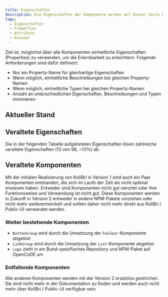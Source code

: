 ```yaml
---
title: Eigenschaften
description: Die Eigenschaften der Komponente werden auf dieser Seite beschrieben.
tags:
  - Eigenschaften
  - Properties
  - Attribute
  - Konzept
---
```



Ziel ist, möglichst über alle Komponenten einheitliche Eigenschaften (Properties) zu verwenden, um die Erlernbarkeit zu erleichtern. Folgende Anforderungen sind dafür definiert:

- Nur ein Property-Name für gleichartige Eigenschaften
- Wenn möglich, einheitliche Beschreibungen bei gleichen Property-Namen
- Wenn möglich, einheitliche Typen bei gleichen Property-Namen
- Anzahl an unterschiedlichen Eigenschaften, Beschreibungen und Typen minimieren

## Aktueller Stand

<PropertiesOverview />

## Veraltete Eigenschaften

Die in der folgenden Tabelle aufgelisteten Eigenschaften lösen zahlreiche veraltete Eigenschaften (13 von 98, ~13%) ab.

<PropertiesDeprecated />

## Veraltete Komponenten

Mit der initialen Realisierung von KoliBri in Version 1 sind auch ein Paar Komponenten entstanden, die sich im Laufe der Zeit als nicht optimal erwiesen haben. Entweder sind Komponenten nicht gut verortet oder ihre Funktionsweise und Verwendung ist nicht gut. Diese Komponenten werden in Zukunft in Version 2 entweder in andere NPM-Pakete umziehen oder nicht mehr weiterentwickelt und sollten daher nicht mehr direkt aus KoliBri / Public-UI verwendet werden.

<ComponentsDeprecated />

### Weiter bestehende Komponenten

- `ButtonGroup` wird durch die Umsetzung der `Toolbar`-Komponente abgelöst
- `LinkGroup` wird durch die Umsetzung der `List`-Komponente abgelöst
- `Logo` zieht in ein Bund-spezifisches Repository und NPM-Paket auf OpenCoDE um

### Entfallende Komponenten

Alle anderen Komponenten werden mit der Version 2 ersatzlos gestrichen. Sie sind nicht mehr in der Dokumentation zu finden und werden auch nicht mehr über KoliBri / Public-UI verfügbar sein.
